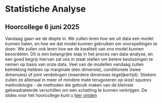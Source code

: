 # Statistiche Analyse {#sec-mt4}

::: callout-tip
## Hoorcollege 6 juni 2025
Vandaag gaan we de diepte in. We zullen leren hoe we uit data een model kunnen halen, en hoe we dat model kunnen gebruiken om voorspellingen te doen. We zullen ook leren hoe we de kwaliteit van ons model kunnen beoordelen. Dit is een belangrijke stap in het proces van data-analyse, en een goed begrip hiervan zal ons in staat stellen om betere beslissingen te nemen op basis van onze data. Veel van de modellen vandaag zullen betrekking hebben op marginale (één dimensie), conditionele (twee dimensies) of joint verdelingen (meerdere dimensies tegelijkertijd). Stiekem zullen ze allemaal in meer of mindere mate terugvoeren op *least squares* methodologie - de methoden die gebruik maken van de kleinste gekwadrateerde verschillen om een schatting te kunnen verkrijgen. De slides voor het hoorcollege kunt u [hier vinden](slides/lec-4.html)
:::

